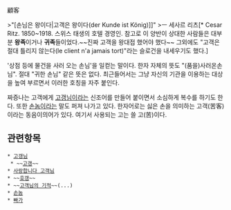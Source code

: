 顧客

>"[손님은 왕이다|고객은 왕이다(der Kunde ist König)]]"
>ㅡ 세사르 리츠[* Cesar Ritz. 1850~1918. 스위스 태생의 호텔 경영인. 참고로 이 양반이 상대한 사람들은 대부분 '''왕족'''이거나 '''귀족'''들이었다.~~진짜 고객을 왕대접 했어야 했다~~ 그외에도 "고객은 절대 틀리지 않는다(le client n'a jamais tort)"라는 슬로건을 내세우기도 했다.]

'상점 등에 물건을 사러 오는 손님'을 일컫는 말이다. 한자 자체의 뜻도 "(품을)사러온손님". 절대 "귀한 손님" 같은 뜻은 없다.
최근들어서는 그냥 자신의 기관을 이용하는 대상을 높여 부르면서 이러한 호칭을 자주 붙인다.

짜증나는 고객에게 [[고갱]]님이라는 신조어를 만들어 붙이면서 소심하게 복수를 하기도 한다. 또한 [[손놈]]이라는 말도 퍼져 나가고 있다. 한자어로는 싫은 손을 의미하는 고객(苦客)이라는 동음이의어가 있다. 여기서 사용되는 고는 쓸 고(苦)이다.


== 관련항목 ==
 * [[고갱님]]
  * ~~[[고갱]]~~
 * [[사랑합니다 고객님]]
 * ~~[[호갱]]~~
 * ~~[[Your Own Miracle|고객님의 기적]]~~(...)
 * [[손놈]]
 * [[빠가]]
 
